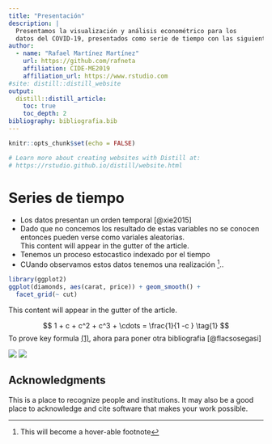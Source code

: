 ```yaml
---
title: "Presentación"
description: |
  Presentamos la visualización y análisis econométrico para los
  datos del COVID-19, presentados como serie de tiempo con las siguientes supuestos.   
author:
  - name: "Rafael Martínez Martínez"
    url: https://github.com/rafneta
    affiliation: CIDE-ME2019
    affiliation_url: https://www.rstudio.com
#site: distill::distill_website
output: 
  distill::distill_article:
    toc: true
    toc_depth: 2
bibliography: bibliografia.bib
---
```


```r
knitr::opts_chunk$set(echo = FALSE)

# Learn more about creating websites with Distill at:
# https://rstudio.github.io/distill/website.html
```

# Series de tiempo

* Los datos presentan un orden temporal [@xie2015] 
* Dado que no concemos los resultado de estas variables no se conocen entonces pueden verse como variales aleatorias. <aside>
This content will appear in the gutter of the article.
</aside>
* Tenemos un proceso estocastico indexado por el tiempo
* CUando observamos estos datos tenemos una realización ^[This will become a hover-able footnote].. 

```r
library(ggplot2)
ggplot(diamonds, aes(carat, price)) + geom_smooth() +
  facet_grid(~ cut)
```

<aside>
This content will appear in the gutter of the article.
</aside>

<a id='equation-infinite'></a>
$$
1 + c + c^2 + c^3 + \cdots = \frac{1}{1 -c } \tag{1}
$$
To prove key formula [(1)](#equation-infinite), ahora para poner otra bibliografia [@flacsosegasi]

![](https://youtu.be/zNzZ1PfUDNk)
![](https://www.youtube.com/watch?v=zNzZ1PfUDNk)

## Acknowledgments {.appendix}

This is a place to recognize people and institutions. It may also be a good place
to acknowledge and cite software that makes your work possible.